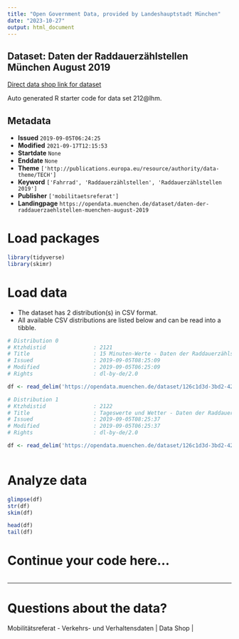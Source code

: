 ```yaml
---
title: "Open Government Data, provided by Landeshauptstadt München"
date: "2023-10-27"
output: html_document
---
```


## Dataset: Daten der Raddauerzählstellen München August 2019

[Direct data shop link for dataset](https://opendata.muenchen.de/dataset/daten-der-raddauerzaehlstellen-muenchen-august-2019)

Auto generated R starter code for data set 212@lhm.

## Metadata

- **Issued** `2019-09-05T06:24:25`
- **Modified** `2021-09-17T12:15:53`
- **Startdate** `None`
- **Enddate** `None`
- **Theme** `['http://publications.europa.eu/resource/authority/data-theme/TECH']`
- **Keyword** `['Fahrrad', 'Raddauerzählstellen', 'Raddauerzählstellen 2019']`
- **Publisher** `['mobilitaetsreferat']`
- **Landingpage** `https://opendata.muenchen.de/dataset/daten-der-raddauerzaehlstellen-muenchen-august-2019`


# Load packages

```r

library(tidyverse)
library(skimr)

```

# Load data

-   The dataset has 2 distribution(s) in CSV format.
-   All available CSV distributions are listed below and can be read into a tibble.

```r

# Distribution 0
# Ktzhdistid               : 2121
# Title                    : 15 Minuten-Werte - Daten der Raddauerzählstellen München August 2019
# Issued                   : 2019-09-05T08:25:09
# Modified                 : 2019-09-05T06:25:09
# Rights                   : dl-by-de/2.0

df <- read_delim('https://opendata.muenchen.de/dataset/126c1d3d-3bd2-4286-9d99-c2e36930979c/resource/8c548b17-ceaa-464b-bcac-11ad7ee5a3d0/download/rad20190815min.csv')

# Distribution 1
# Ktzhdistid               : 2122
# Title                    : Tageswerte und Wetter - Daten der Raddauerzählstellen München August 2019
# Issued                   : 2019-09-05T08:25:37
# Modified                 : 2019-09-05T06:25:37
# Rights                   : dl-by-de/2.0

df <- read_delim('https://opendata.muenchen.de/dataset/126c1d3d-3bd2-4286-9d99-c2e36930979c/resource/3d567619-28dd-443d-ae16-3ff92cf96aa8/download/rad201908tage.csv')



```

# Analyze data

```r

glimpse(df)
str(df)
skim(df)

head(df)
tail(df)

```

# Continue your code here...

```r

```

------------------------------------------------------------------------

# Questions about the data?

Mobilitätsreferat - Verkehrs- und Verhaltensdaten | Data Shop | 
